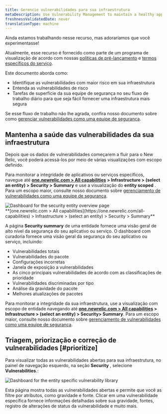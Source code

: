 ```yaml
---
title: Gerencie vulnerabilidades para sua infraestrutura
metaDescription: Use Vulnerability Management to maintain a healthy application and remediate vulnerabilities as a developer.
freshnessValidatedDate: never
translationType: machine
---
```


<Callout variant="preview" title="Conheça Integrações de Agentes - infraestrutura">
  Ainda estamos trabalhando nesse recurso, mas adoraríamos que você experimentasse!

  Atualmente, esse recurso é fornecido como parte de um programa de visualização de acordo com nossas [políticas de pré-lançamento](/docs/licenses/license-information/referenced-policies/new-relic-pre-release-policy) e [termos específicos do serviço](https://newrelic.com/termsandconditions/service-specific).
</Callout>

Este documento aborda como:

* Identifique as vulnerabilidades com maior risco em sua infraestrutura
* Entenda as vulnerabilidades de risco
* Tarefas de superfície da sua equipe de segurança no seu fluxo de trabalho diário para que seja fácil fornecer uma infraestrutura mais segura

Se esse fluxo de trabalho não lhe agrada, confira nosso documento sobre como [gerenciar vulnerabilidades como uma equipe de segurança](/docs/vulnerability-management/security-workflow).

## Mantenha a saúde das vulnerabilidades da sua infraestrutura

Depois que os dados de vulnerabilidades começarem a fluir para o New Relic, você poderá acessá-los por meio de várias visualizações com escopo definido.

Para monitorar a integridade de aplicativos ou serviços específicos, navegue até <DNT>**[one.newrelic.com &gt; All capabilities](https://one.newrelic.com/all-capabilities) &gt; Infrastructure &gt; (select an entity) &gt; Security &gt; Summary**</DNT> e use a visualização do **entity scoped** . Para um escopo maior, consulte nosso documento sobre [gerenciamento de vulnerabilidades como uma equipe de segurança](/docs/vulnerability-management/security-workflow).

<img title="Entity overview" alt="Dashboard for the security entity overview page" src="/images/security_infra_entity_overview.webp" />

<figcaption>
  <DNT>
    **[one.newrelic.com &gt; All capabilities](https://one.newrelic.com/all-capabilities) &gt; Infrastructure &gt; (select an entity) &gt; Security &gt; Summary**
  </DNT>
</figcaption>

A página **Security summary** de uma entidade fornece uma visão geral de alto nível da segurança do seu aplicativo ou serviço. O dashboard com curadoria fornece uma visão geral da segurança do seu aplicativo ou serviço, incluindo:

* Vulnerabilidades totais
* Vulnerabilidades do pacote
* Configurações incorretas
* Janela de exposição a vulnerabilidades
* As cinco principais vulnerabilidades de acordo com as classificações de prioridade
* Vulnerabilidades discriminadas por tipo
* Análise da gravidade do pacote
* Melhores atualizações de pacotes

Para monitorar a integridade da sua infraestrutura, use a visualização com escopo de entidade navegando até <DNT>**[one.newrelic.com &gt; All capabilities](https://one.newrelic.com/all-capabilities) &gt; Infrastructure &gt; (select an entity) &gt; Security&gt; Summary**</DNT>. Para um escopo maior, consulte nosso documento sobre [gerenciamento de vulnerabilidades como uma equipe de segurança](/docs/vulnerability-management/security-workflow).

## Triagem, priorização e correção de vulnerabilidades [#prioritize]

Para visualizar todas as vulnerabilidades abertas para sua infraestrutura, no painel de navegação esquerdo, na seção **Security** , selecione <DNT>**Vulnerabilities**</DNT>.:

<img title="Vulnerability library" alt="Dashboard for the entity specific vulnerability library" src="/images/infra_vulnLibrary.webp" />

Esta página mostra todas as vulnerabilidades abertas e permite que você as filtre por atributos, como gravidade e fonte. Clicar em uma vulnerabilidade específica fornece informações detalhadas sobre sua gravidade, fontes, registro de alterações de status da vulnerabilidade e muito mais.